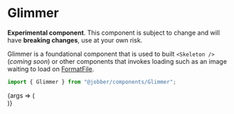 
<Meta title="Components/Glimmer" component={Glimmer} />

# Glimmer

<Banner type="warning" dismissible={false}>

**Experimental component**. This component is subject to change and will have
**breaking changes**, use at your own risk.

</Banner>

Glimmer is a foundational component that is used to built `<Skeleton />`
(_coming soon_) or other components that invokes loading such as an image
waiting to load on [FormatFile](/docs/components-formatfile--format-file).

```ts
import { Glimmer } from "@jobber/components/Glimmer";
```

<Canvas>
  <Story
    name="Glimmer"
    args={{
      size: "base",
      shape: "rectangle",
      timing: "base",
    }}
  >
    {args => (
      <Card>
        <Content>
          <div
            style={{
              display: "grid",
              gridTemplateColumns: "max-content minmax(auto, 30%)",
              gap: "var(--space-base)",
              alignItems: "center",
            }}
          >
            <Glimmer {...args} shape="circle" size="larger" />
            <Content spacing="small">
              <Glimmer {...args} size="large" />
              <Glimmer {...args} size="small" />
            </Content>
          </div>
        </Content>
        <Content>
          <Content spacing="small">
            <Glimmer {...args} />
            <Glimmer {...args} />
            <Glimmer {...args} />
          </Content>
          <div style={{ display: "flex", gap: "var(--space-base)" }}>
            <Glimmer {...args} shape="square" size="largest" />
            <Glimmer {...args} shape="square" size="largest" />
            <Glimmer {...args} shape="square" size="largest" />
          </div>
        </Content>
      </Card>
    )}
  </Story>
</Canvas>

<ArgsTable of={Glimmer} story="Glimmer" />
